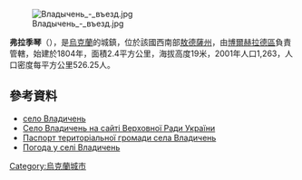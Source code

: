 {{coord|45|33|56|N|28|36|14|E|scale:30000|display=title}}

[[Image:Владычень_-_въезд.jpg|right]]

'''弗拉季琴'''（{{lang-uk|Владичень}}），是[[烏克蘭|烏克蘭]]的城鎮，位於該國西南部[[敖德薩州|敖德薩州]]，由[[博爾赫拉德區|博爾赫拉德區]]負責管轄，始建於1804年，面積2.4平方公里，海拔高度19米，2001年人口1,263，人口密度每平方公里526.25人。

==參考資料==
*[http://w1.c1.rada.gov.ua/pls/z7503/A005?rdat1=24.01.2015&rf7571=23949 село Владичень]
* [http://w1.c1.rada.gov.ua/pls/z7503/A005?rdat1=24.01.2015&rf7571=23949 Село Владичень на сайті Верховної Ради України]
* [http://bolgrad-rda.odessa.gov.ua/files/bolgrad-rda/Files/pasport_terutorialnih_gromad_rayounu/vladichen.doc Паспорт територіальної громади села Владичень] {{Wayback|url=http://bolgrad-rda.odessa.gov.ua/files/bolgrad-rda/Files/pasport_terutorialnih_gromad_rayounu/vladichen.doc |date=20150128115605 }}
* [http://weather.in.ua/ua/odesskaja/4160 Погода у селі Владичень] {{Wayback|url=http://weather.in.ua/ua/odesskaja/4160 |date=20150128133304 }}

{{Ukraine-geo-stub}}
[[Category:烏克蘭城市|Category:烏克蘭城市]]